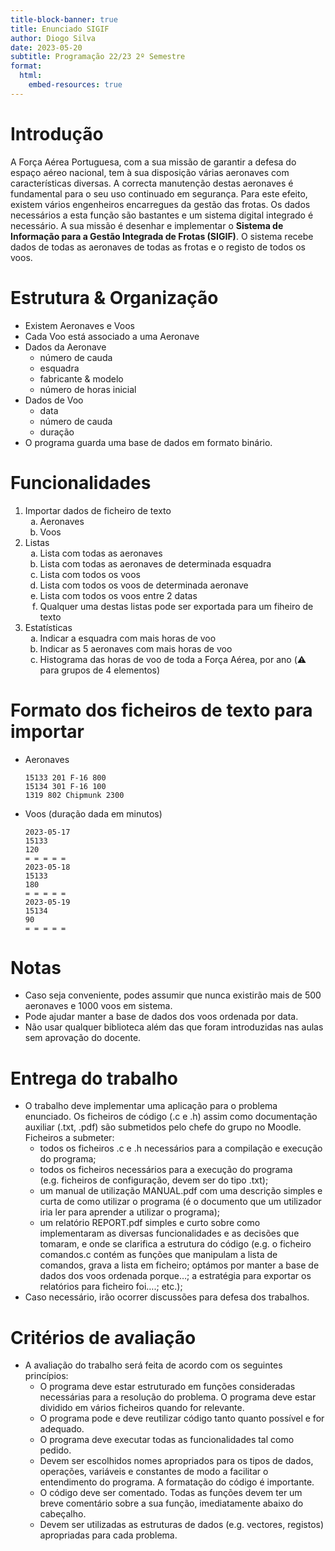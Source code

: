 ```yaml
---
title-block-banner: true
title: Enunciado SIGIF
author: Diogo Silva
date: 2023-05-20
subtitle: Programação 22/23 2º Semestre
format:
  html:
    embed-resources: true
---
```


# Introdução

A Força Aérea Portuguesa, com a sua missão de garantir a defesa do espaço aéreo nacional, tem à sua disposição várias aeronaves com características diversas. A correcta manutenção destas aeronaves é fundamental para o seu uso continuado em segurança. Para este efeito, existem vários engenheiros encarregues da gestão das frotas. Os dados necessários a esta função são bastantes e um sistema digital integrado é necessário. A sua missão é desenhar e implementar o **Sistema de Informação para a Gestão Integrada de Frotas (SIGIF)**. O sistema recebe dados de todas as aeronaves de todas as frotas e o registo de todos os voos.

# Estrutura & Organização

-   Existem Aeronaves e Voos
-   Cada Voo está associado a uma Aeronave
-   Dados da Aeronave
    -   número de cauda
    -   esquadra
    -   fabricante & modelo
    -   número de horas inicial
-   Dados de Voo
    -   data
    -   número de cauda
    -   duração
-   O programa guarda uma base de dados em formato binário.

# Funcionalidades

1.  Importar dados de ficheiro de texto
    a.  Aeronaves
    b.  Voos
2.  Listas
    a.  Lista com todas as aeronaves
    b.  Lista com todas as aeronaves de determinada esquadra
    c.  Lista com todos os voos
    d.  Lista com todos os voos de determinada aeronave
    e.  Lista com todos os voos entre 2 datas
    f.  Qualquer uma destas listas pode ser exportada para um fiheiro de texto
3.  Estatísticas
    a.  Indicar a esquadra com mais horas de voo
    b.  Indicar as 5 aeronaves com mais horas de voo
    c.  Histograma das horas de voo de toda a Força Aérea, por ano (⚠️ para grupos de 4 elementos)

# Formato dos ficheiros de texto para importar

-   Aeronaves

    ``` text
    15133 201 F-16 800
    15134 301 F-16 100
    1319 802 Chipmunk 2300
    ```

-   Voos (duração dada em minutos)

    ``` text
    2023-05-17
    15133
    120
    = = = = =
    2023-05-18
    15133
    180
    = = = = =
    2023-05-19
    15134
    90
    = = = = =
    ```

# Notas

-   Caso seja conveniente, podes assumir que nunca existirão mais de 500 aeronaves e 1000 voos em sistema.
-   Pode ajudar manter a base de dados dos voos ordenada por data.
- Não usar qualquer biblioteca além das que foram introduzidas nas aulas sem aprovação do docente.

# Entrega do trabalho

- O trabalho deve implementar uma aplicação para o problema enunciado. Os ficheiros de código (.c e .h) assim como documentação auxiliar (.txt, .pdf) são submetidos pelo chefe do grupo no Moodle. Ficheiros a submeter:
  - todos os ficheiros .c e .h necessários para a compilação e execução do programa;
  - todos os ficheiros necessários para a execução do programa (e.g. ficheiros de configuração, devem ser do tipo .txt);
  - um manual de utilização MANUAL.pdf com uma descrição simples e curta de como utilizar o programa (é o documento que um utilizador iria ler para aprender a utilizar o programa);
  - um relatório REPORT.pdf simples e curto sobre como implementaram as diversas funcionalidades e as decisões que tomaram, e onde se clarifica a estrutura do código (e.g. o ficheiro comandos.c contém as funções que manipulam a lista de comandos, grava a lista em ficheiro; optámos por manter a base de dados dos voos ordenada porque...; a estratégia para exportar os relatórios para ficheiro foi....; etc.);
- Caso necessário, irão ocorrer discussões para defesa dos trabalhos.

# Critérios de avaliação
- A avaliação do trabalho será feita de acordo com os seguintes princípios:
  - O programa deve estar estruturado em funções consideradas necessárias para a resolução do problema. O programa deve estar dividido em vários ficheiros quando for relevante.
  - O programa pode e deve reutilizar código tanto quanto possível e for adequado.
  - O programa deve executar todas as funcionalidades tal como pedido.
  - Devem ser escolhidos nomes apropriados para os tipos de dados, operações, variáveis e constantes de modo a facilitar o entendimento do programa. A formatação do código é importante.
  - O código deve ser comentado. Todas as funções devem ter um breve comentário sobre a sua função, imediatamente abaixo do cabeçalho.
  - Devem ser utilizadas as estruturas de dados (e.g. vectores, registos) apropriadas para cada problema.